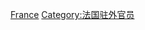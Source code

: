 {{Commonscat|Ambassadors of France}}

[[Category:各國駐外大使|France]]
[[Category:法国驻外官员|Category:法国驻外官员]]